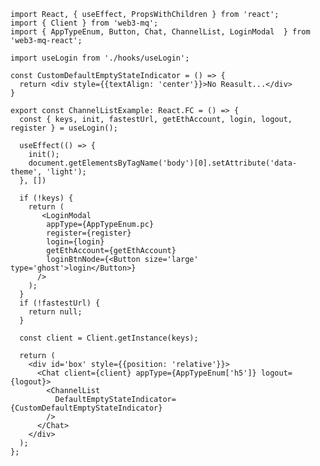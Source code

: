 ```tsx 
import React, { useEffect, PropsWithChildren } from 'react';
import { Client } from 'web3-mq';
import { AppTypeEnum, Button, Chat, ChannelList, LoginModal  } from 'web3-mq-react';

import useLogin from './hooks/useLogin';

const CustomDefaultEmptyStateIndicator = () => {
  return <div style={{textAlign: 'center'}}>No Reasult...</div>
}

export const ChannelListExample: React.FC = () => {
  const { keys, init, fastestUrl, getEthAccount, login, logout, register } = useLogin();

  useEffect(() => {
    init();
    document.getElementsByTagName('body')[0].setAttribute('data-theme', 'light');
  }, [])

  if (!keys) {
    return (
       <LoginModal 
        appType={AppTypeEnum.pc}
        register={register}
        login={login}
        getEthAccount={getEthAccount}
        loginBtnNode={<Button size='large' type='ghost'>login</Button>}
      />
    );
  }
  if (!fastestUrl) {
    return null;
  }

  const client = Client.getInstance(keys);

  return (
    <div id='box' style={{position: 'relative'}}>
      <Chat client={client} appType={AppTypeEnum['h5']} logout={logout}>
        <ChannelList 
          DefaultEmptyStateIndicator={CustomDefaultEmptyStateIndicator}
        />
      </Chat>
    </div>
  );
};
```